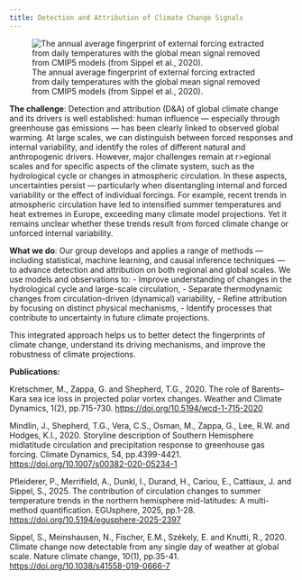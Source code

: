 ```yaml
---
title: Detection and Attribution of Climate Change Signals 
---
```


![The annual average fingerprint of external forcing extracted from daily temperatures with the global mean signal removed from CMIP5 models (from Sippel et al., 2020).](/research/detection_and_attribution/DA.png)


**The challenge**: Detection and attribution (D&A) of global climate change and its drivers is well established: human influence — especially through greenhouse gas emissions — has been clearly linked to observed global warming. At large scales, we can distinguish between forced responses and internal variability, and identify the roles of different natural and anthropogenic drivers. However, major challenges remain at r>egional scales and for specific aspects of the climate system, such as the hydrological cycle or changes in atmospheric circulation. In these aspects, uncertainties persist — particularly when disentangling internal and forced variability or the effect of individual forcings. For example, recent trends in atmospheric circulation have led to intensified summer temperatures and heat extremes in Europe, exceeding many climate model projections. Yet it remains unclear whether these trends result from forced climate change or unforced internal variability.

**What we do**: Our group develops and applies a range of methods — including statistical, machine learning, and causal inference techniques — to advance detection and attribution on both regional and global scales. We use models and observations to:
- Improve understanding of changes in the hydrological cycle and large-scale circulation,
- Separate thermodynamic changes from circulation-driven (dynamical) variability,
- Refine attribution by focusing on distinct physical mechanisms,
- Identify processes that contribute to uncertainty in future climate projections.

This integrated approach helps us to better detect the fingerprints of climate change, understand its driving mechanisms, and improve the robustness of climate projections.

**Publications:**

Kretschmer, M., Zappa, G. and Shepherd, T.G., 2020. The role of Barents–Kara sea ice loss in projected polar vortex changes. Weather and Climate Dynamics, 1(2), pp.715-730. [https://doi.org/10.5194/wcd-1-715-2020](https://doi.org/10.5194/wcd-1-715-2020)

Mindlin, J., Shepherd, T.G., Vera, C.S., Osman, M., Zappa, G., Lee, R.W. and Hodges, K.I., 2020. Storyline description of Southern Hemisphere midlatitude circulation and precipitation response to greenhouse gas forcing. Climate Dynamics, 54, pp.4399-4421. [https://doi.org/10.1007/s00382-020-05234-1](https://doi.org/10.1007/s00382-020-05234-1)

Pfleiderer, P., Merrifield, A., Dunkl, I., Durand, H., Cariou, E., Cattiaux, J. and Sippel, S., 2025. The contribution of circulation changes to summer temperature trends in the northern hemisphere mid-latitudes: A multi-method quantification. EGUsphere, 2025, pp.1-28. [https://doi.org/10.5194/egusphere-2025-2397](https://doi.org/10.5194/egusphere-2025-2397)

Sippel, S., Meinshausen, N., Fischer, E.M., Székely, E. and Knutti, R., 2020. Climate change now detectable from any single day of weather at global scale. Nature climate change, 10(1), pp.35-41. [https://doi.org/10.1038/s41558-019-0666-7](https://doi.org/10.1038/s41558-019-0666-7)